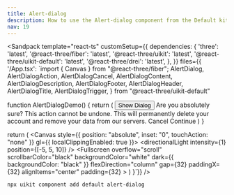 ```yaml
---
title: Alert-dialog
description: How to use the Alert-dialog component from the Default kit.
nav: 19
---
```


<Sandpack
  template="react-ts"
  customSetup={{
    dependencies: {
      'three': 'latest',
      '@react-three/fiber': 'latest',
      '@react-three/uikit': 'latest',
      '@react-three/uikit-default': 'latest',
      '@react-three/drei': 'latest',
    },
  }}
  files={{
    '/App.tsx': `import { Canvas } from "@react-three/fiber";
  AlertDialog,
  AlertDialogAction,
  AlertDialogCancel,
  AlertDialogContent,
  AlertDialogDescription,
  AlertDialogFooter,
  AlertDialogHeader,
  AlertDialogTitle,
  AlertDialogTrigger,
} from "@react-three/uikit-default"

function AlertDialogDemo() {
  return (
    <AlertDialog>
      <AlertDialogTrigger>
        <Button variant="outline">
          <Text>Show Dialog</Text>
        </Button>
      </AlertDialogTrigger>
      <AlertDialogContent>
        <AlertDialogHeader>
          <AlertDialogTitle>
            <Text>Are you absolutely sure?</Text>
          </AlertDialogTitle>
          <AlertDialogDescription>
            <Text>
              This action cannot be undone. This will permanently delete your account and remove your data from our
              servers.
            </Text>
          </AlertDialogDescription>
        </AlertDialogHeader>
        <AlertDialogFooter>
          <AlertDialogCancel>
            <Text>Cancel</Text>
          </AlertDialogCancel>
          <AlertDialogAction>
            <Text>Continue</Text>
          </AlertDialogAction>
        </AlertDialogFooter>
      </AlertDialogContent>
    </AlertDialog>
  )
}

  return (
    <Canvas style={{ position: "absolute", inset: "0", touchAction: "none" }} gl={{ localClippingEnabled: true }}>
      <ambientLight intensity={0.5} />
      <directionalLight intensity={1} position={[-5, 5, 10]} />
      <Defaults>
        <Fullscreen
          overflow="scroll"
          scrollbarColor="black"
          backgroundColor="white"
          dark={{ backgroundColor: "black" }}
          flexDirection="column"
          gap={32}
          paddingX={32}
          alignItems="center"
          padding={32}
        >
          <DialogAnchor><AlertDialogDemo /></DialogAnchor>
        </Fullscreen>
      </Defaults>
    </Canvas>
  )
}`}}
/>

```bash
npx uikit component add default alert-dialog
```